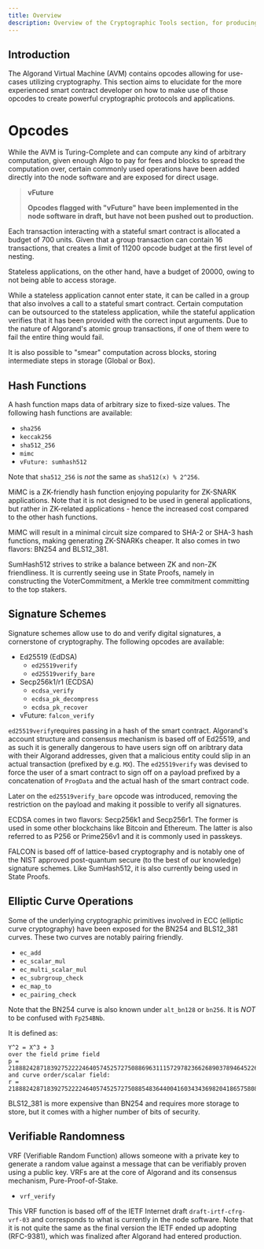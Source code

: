 ```yaml
---
title: Overview
description: Overview of the Cryptographic Tools section, for producing applications utilizing cryptography features in the AVM.
---
```


## Introduction

The Algorand Virtual Machine (AVM) contains opcodes allowing for use-cases utilizing cryptography. This section aims to elucidate for the more experienced smart contract developer on how to make use of those opcodes to create powerful cryptographic protocols and applications.

# Opcodes

While the AVM is Turing-Complete and can compute any kind of arbitrary computation, given enough Algo to pay for fees and blocks to spread the computation over, certain commonly used operations have been added directly into the node software and are exposed for direct usage.

> **vFuture**
>
> **Opcodes flagged with "vFuture" have been implemented in the node software in draft, but have not been pushed out to production.**

Each transaction interacting with a stateful smart contract is allocated a budget of 700 units. Given that a group transaction can contain 16 transactions, that creates a limit of 11200 opcode budget at the first level of nesting.

Stateless applications, on the other hand, have a budget of 20000, owing to not being able to access storage.

While a stateless application cannot enter state, it can be called in a group that also involves a call to a stateful smart contract. Certain computation can be outsourced to the stateless application, while the stateful application verifies that it has been provided with the correct input arguments. Due to the nature of Algorand's atomic group transactions, if one of them were to fail the entire thing would fail.

It is also possible to "smear" computation across blocks, storing intermediate steps in storage (Global or Box).

## Hash Functions

A hash function maps data of arbitrary size to fixed-size values. The following hash functions are available:

- `sha256`
- `keccak256`
- `sha512_256`
- `mimc`
- `vFuture: sumhash512`

Note that `sha512_256` is _not_ the same as `sha512(x) % 2^256`.

MiMC is a ZK-friendly hash function enjoying popularity for ZK-SNARK applications. Note that it is not designed to be used in general applications, but rather in ZK-related applications - hence the increased cost compared to the other hash functions.

MiMC will result in a minimal circuit size compared to SHA-2 or SHA-3 hash functions, making generating ZK-SNARKs cheaper. It also comes in two flavors: BN254 and BLS12_381.

SumHash512 strives to strike a balance between ZK and non-ZK friendliness. It is currently seeing use in State Proofs, namely in constructing the VoterCommitment, a Merkle tree commitment committing to the top stakers.

## Signature Schemes

Signature schemes allow use to do and verify digital signatures, a cornerstone of cryptography. The following opcodes are available:

- Ed25519 (EdDSA)
  - `ed25519verify`
  - `ed25519verify_bare`
- Secp256k1/r1 (ECDSA)
  - `ecdsa_verify`
  - `ecdsa_pk_decompress`
  - `ecdsa_pk_recover`
- vFuture: `falcon_verify`

`ed25519verify`requires passing in a hash of the smart contract. Algorand's account structure and consensus mechanism is based off of Ed25519, and as such it is generally dangerous to have users sign off on aribtrary data with their Algorand addresses, given that a malicious entity could slip in an actual transaction (prefixed by e.g. `MX`). The `ed25519verify` was devised to force the user of a smart contract to sign off on a payload prefixed by a concatenation of `ProgData` and the actual hash of the smart contract code.

Later on the `ed25519verify_bare` opcode was introduced, removing the restriction on the payload and making it possible to verify all signatures.

ECDSA comes in two flavors: Secp256k1 and Secp256r1. The former is used in some other blockchains like Bitcoin and Ethereum. The latter is also referred to as P256 or Prime256v1 and it is commonly used in passkeys.

FALCON is based off of lattice-based cryptography and is notably one of the NIST approved post-quantum secure (to the best of our knowledge) signature schemes. Like SumHash512, it is also currently being used in State Proofs.

## Elliptic Curve Operations

Some of the underlying cryptographic primitives involved in ECC (elliptic curve cryptography) have been exposed for the BN254 and BLS12_381 curves. These two curves are notably pairing friendly.

- `ec_add`
- `ec_scalar_mul`
- `ec_multi_scalar_mul`
- `ec_subrgroup_check`
- `ec_map_to`
- `ec_pairing_check`

Note that the BN254 curve is also known under `alt_bn128` or `bn256`. It is _NOT_ to be confused with `Fp254BNb`.

It is defined as:

```
Y^2 = X^3 + 3
over the field prime field
p = 21888242871839275222246405745257275088696311157297823662689037894645226208583
and curve order/scalar field:
r = 21888242871839275222246405745257275088548364400416034343698204186575808495617
```

BLS12_381 is more expensive than BN254 and requires more storage to store, but it comes with a higher number of bits of security.

## Verifiable Randomness

VRF (Verifiable Random Function) allows someone with a private key to generate a random value against a message that can be verifiably proven using a public key. VRFs are at the core of Algorand and its consensus mechanism, Pure-Proof-of-Stake.

- `vrf_verify`

This VRF function is based off of the IETF Internet draft `draft-irtf-cfrg-vrf-03` and corresponds to what is currently in the node software. Note that it is not quite the same as the final version the IETF ended up adopting (RFC-9381), which was finalized after Algorand had entered production.

